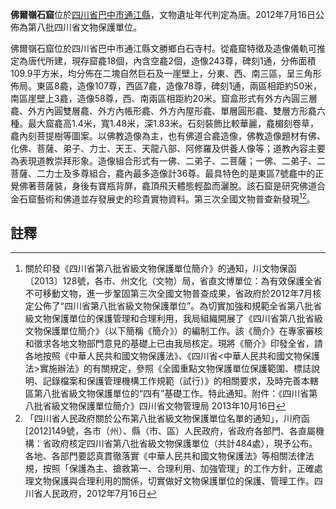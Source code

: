 {{msg:四川省文物保護單位
|名稱 = 佛爾嶺石窟
|編號 = 340
|圖片 = 
|級別 = S8
|分類 = 
|時代 = [[唐代|唐代]]
|地点 = [[四川省|四川省]][[巴中市|巴中市]][[通江縣|通江縣]]
|坐標 =
|登錄 = 2012年7月16日
}}
'''佛爾嶺石窟'''位於[[四川省|四川省]][[巴中市|巴中市]][[通江縣|通江縣]]，文物遺址年代判定為唐。2012年7月16日公佈為第八批四川省文物保護單位。

佛爾嶺石窟位於四川省巴中市通江縣文勝鄉白石寺村。從龕窟特徵及造像儀軌可推定為唐代所建，現存窟龕18個，內含空龕2個，造像243尊，碑刻1通，分佈面積109.9平方米，均分佈在二塊自然巨石及一崖壁上，分東、西、南三區，呈三角形佈局。東區8龕，造像107尊，西區7龕，造像78尊，碑刻1通，兩區相距約50米，南區崖壁上3龕，造像58尊，西、南兩區相距約20米。窟盒形式有外方內圓三層龕、外方內圓雙層龕、外方內帳形龕、外方內屋形龕、單層圓形龕、雙層方形龕六種。最大窟龕高1.4米，寬1.48米，深1.83米。石刻裝飾比較華麗，龕楣刻卷草，龕內刻菩提樹等圖案。以佛教造像為主，也有佛道合龕造像，佛教造像題材有佛、化佛、菩薩、弟子、力士、天王、天龍八部、阿修羅及供養人像等；道教內容主要為表現道教崇拜形象。造像組合形式有一佛、二弟子、二菩薩；一佛、二弟子、二菩薩、二力士及多尊組合，龕內最多造像計36尊。最具特色的是東區7號龕中的正覺佛著菩薩裝，身後有寶瓶背屏，龕頂飛天體態輕盈而灑脫。該石窟是研究佛道合金石窟藝術和佛道並存發展史的珍貴實物資料。第三次全國文物普查新發現<ref>關於印發《四川省第八批省級文物保護單位簡介》的通知，川文物保函〔2013〕128號，各市、州文化（文物）局，省直文博單位：為有效保護全省不可移動文物，進一步鞏固第三次全國文物普查成果，省政府於2012年7月核定公佈了“四川省第八批省級文物保護單位”。為切實加強和規範全省第八批省級文物保護單位的保護管理和合理利用，我局組織開展了《四川省第八批省級文物保護單位簡介》（以下簡稱《簡介》）的編制工作。該《簡介》在專家審核和徵求各地文物部門意見的基礎上已由我局核定。現將《簡介》印發全省，請各地按照《中華人民共和國文物保護法》、《四川省<中華人民共和國文物保護法>實施辦法》的有關規定，參照《全國重點文物保護單位保護範圍、標誌說明、記錄檔案和保護管理機構工作規範（試行）》的相關要求，及時完善本轄區第八批省級文物保護單位的“四有”基礎工作。特此通知。附件：《四川省第八批省級文物保護單位簡介》四川省文物管理局  2013年10月16日</ref><ref>  「四川省人民政府關於公布第八批省級文物保護單位名單的通知」，川府函[2012]149號，各市（州）、縣（市、區）人民政府，省政府各部門、各直屬機構：省政府核定四川省第八批省級文物保護單位（共計484處），現予公布。各地、各部門要認真貫徹落實《中華人民共和國文物保護法》等相關法律法規，按照「保護為主、搶救第一、合理利用、加強管理」的工作方針，正確處理文物保護與合理利用的關係，切實做好文物保護單位的保護、管理工作。四川省人民政府，2012年7月16日</ref>。
==註釋==
{{reflist}}
